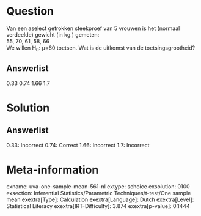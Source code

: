 Question
========

Van een aselect getrokken steekproef van 5 vrouwen is het (normaal
verdeelde) gewicht (in kg.) gemeten:\
55, 70, 61, 58, 66\
We willen H~0~: μ=60 toetsen. Wat is de uitkomst van de
toetsingsgrootheid?

Answerlist
----------

0.33
0.74
1.66
1.7

Solution
========

Answerlist
----------

0.33: Incorrect
0.74: Correct
1.66: Incorrect
1.7: Incorrect

Meta-information
================
exname: uva-one-sample-mean-561-nl
extype: schoice
exsolution: 0100
exsection: Inferential Statistics/Parametric Techniques/t-test/One sample mean
exextra[Type]: Calculation
exextra[Language]: Dutch
exextra[Level]: Statistical Literacy
exextra[IRT-Difficulty]: 3.874
exextra[p-value]: 0.1444
